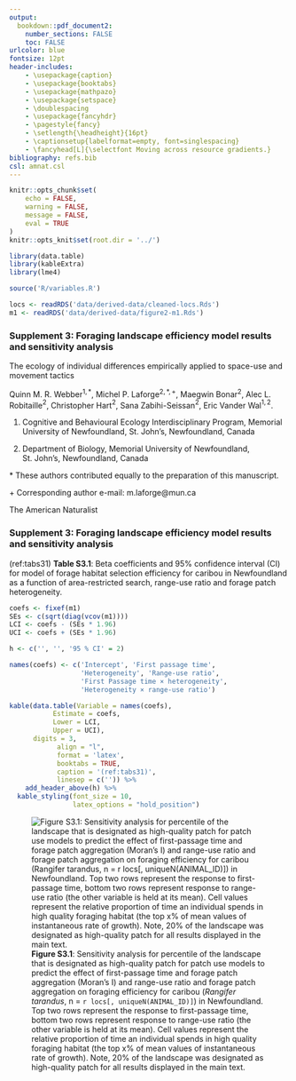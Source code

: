 ```yaml
---
output: 
  bookdown::pdf_document2:
    number_sections: FALSE
    toc: FALSE
urlcolor: blue
fontsize: 12pt
header-includes:
    - \usepackage{caption}
    - \usepackage{booktabs}
    - \usepackage{mathpazo}
    - \usepackage{setspace}
    - \doublespacing
    - \usepackage{fancyhdr}
    - \pagestyle{fancy}
    - \setlength{\headheight}{16pt}
    - \captionsetup{labelformat=empty, font=singlespacing}
    - \fancyhead[L]{\selectfont Moving across resource gradients.}
bibliography: refs.bib
csl: amnat.csl
---
```


```r
knitr::opts_chunk$set(
    echo = FALSE,
    warning = FALSE,
    message = FALSE,
    eval = TRUE
)
knitr::opts_knit$set(root.dir = '../')
```

```r
library(data.table)
library(kableExtra)
library(lme4)

source('R/variables.R')

locs <- readRDS('data/derived-data/cleaned-locs.Rds')
m1 <- readRDS('data/derived-data/figure2-m1.Rds')
```

\thispagestyle{empty}

### **Supplement 3: Foraging landscape efficiency model results and sensitivity analysis**

The ecology of individual differences empirically applied to space-use and movement tactics

Quinn M. R. Webber$^{1,*}$, Michel P. Laforge$^{2,*,+}$, Maegwin Bonar$^{2}$, Alec L. Robitaille$^{2}$, Christopher Hart$^{2}$, Sana Zabihi-Seissan$^{2}$, Eric Vander Wal$^{1,2}$.


1. Cognitive and Behavioural Ecology Interdisciplinary Program, Memorial University of Newfoundland, St. John’s, Newfoundland, Canada

2. Department of Biology, Memorial University of Newfoundland, St. John’s, Newfoundland, Canada


$*$ These authors contributed equally to the preparation of this manuscript.


$+$ Corresponding author e-mail: m.laforge@mun.ca

The American Naturalist

\newpage
\setcounter{page}{1}

### **Supplement 3: Foraging landscape efficiency model results and sensitivity analysis**


(ref:tabs31) **Table S3.1**: Beta coefficients and 95% confidence interval (CI) for model of forage habitat selection efficiency for caribou in Newfoundland as a function of area-restricted search, range-use ratio and forage patch heterogeneity.

```r
coefs <- fixef(m1)
SEs <- c(sqrt(diag(vcov(m1))))
LCI <- coefs - (SEs * 1.96)
UCI <- coefs + (SEs * 1.96)

h <- c('', '', '95 % CI' = 2)

names(coefs) <- c('Intercept', 'First passage time',
                  'Heterogeneity', 'Range-use ratio',
                  'First Passage time × heterogeneity',
                  'Heterogeneity × range-use ratio')

kable(data.table(Variable = names(coefs), 
           Estimate = coefs,
           Lower = LCI,
           Upper = UCI),
      digits = 3,
			align = "l",
			format = 'latex',
			booktabs = TRUE, 
			caption = '(ref:tabs31)',
			linesep = c('')) %>%
	add_header_above(h) %>%
  kable_styling(font_size = 10,
                latex_options = "hold_position")
```



![**Figure S3.1**: Sensitivity analysis for percentile of the landscape that is designated as high-quality patch for patch use models to predict the effect of first-passage time and forage patch aggregation (Moran’s I) and range-use ratio and forage patch aggregation on foraging efficiency for caribou (*Rangifer tarandus*, n = `r locs[, uniqueN(ANIMAL_ID)]`) in Newfoundland. Top two rows represent the response to first-passage time, bottom two rows represent response to range-use ratio (the other variable is held at its mean). Cell values represent the relative proportion of time an individual spends in high quality foraging habitat (the top x% of mean values of instantaneous rate of growth). Note, 20% of the landscape was designated as high-quality patch for all results displayed in the main text. ](../graphics/Supplement3/FigS3_1.png)







